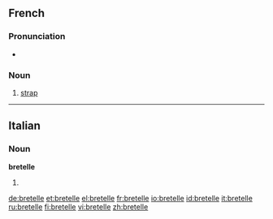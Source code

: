 ==French==

===Pronunciation===
* {{audio|Fr-bretelle.ogg|Audio}}

===Noun===
{{fr-noun|f}}

# [[strap]]

----

==Italian==

===Noun===
'''bretelle''' {{f}}

# {{plural of|bretella|lang=it}}

[[de:bretelle]]
[[et:bretelle]]
[[el:bretelle]]
[[fr:bretelle]]
[[io:bretelle]]
[[id:bretelle]]
[[it:bretelle]]
[[ru:bretelle]]
[[fi:bretelle]]
[[vi:bretelle]]
[[zh:bretelle]]